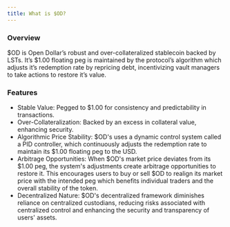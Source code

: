 ```yaml
---
title: What is $OD?
---
```


### Overview

$OD is Open Dollar’s robust and over-collateralized stablecoin backed by LSTs. It’s $1.00 floating peg is maintained by the protocol’s algorithm which adjusts it’s redemption rate by repricing debt, incentivizing vault managers to take actions to restore it’s value.

### Features

* Stable Value: Pegged to $1.00 for consistency and predictability in transactions.
* Over-Collateralization: Backed by an excess in collateral value, enhancing security.
* Algorithmic Price Stability: $OD's uses a dynamic control system called a PID controller, which continuously adjusts the redemption rate to maintain its $1.00 floating peg to the USD.
* Arbitrage Opportunities: When $OD's market price deviates from its $1.00 peg, the system's adjustments create arbitrage opportunities to restore it. This encourages users to buy or sell $OD to realign its market price with the intended peg which benefits individual traders and the overall stability of the token.
* Decentralized Nature: $OD's decentralized framework diminishes reliance on centralized custodians, reducing risks associated with centralized control and enhancing the security and transparency of users' assets.
